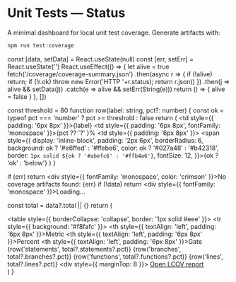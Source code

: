 
# Unit Tests — Status

<Meta title="Tests/Unit Status" />

A minimal dashboard for local unit test coverage. Generate artifacts with:

```bash
npm run test:coverage
```

  const [data, setData] = React.useState<any>(null)
  const [err, setErr] = React.useState('')
  React.useEffect(() => {
    let alive = true
    fetch('/coverage/coverage-summary.json')
      .then(async r => { if (!alive) return; if (!r.ok) throw new Error('HTTP '+r.status); return r.json() })
      .then(j => alive && setData(j))
      .catch(e => alive && setErr(String(e)))
    return () => { alive = false }
  }, [])

  const threshold = 80
  function row(label: string, pct?: number) {
    const ok = typeof pct === 'number' ? pct >= threshold : false
    return (
      <tr>
        <td style={{ padding: '6px 8px' }}>{label}</td>
        <td style={{ padding: '6px 8px', fontFamily: 'monospace' }}>{pct ?? '?' }%</td>
        <td style={{ padding: '6px 8px' }}>
          <span style={{
            display: 'inline-block', padding: '2px 6px', borderRadius: 6,
            background: ok ? '#e6ffed' : '#ffebe6', color: ok ? '#027a48' : '#b42318', border: `1px solid ${ok ? '#abefc6' : '#ffb4a6'}`,
            fontSize: 12,
          }}>{ok ? 'ok' : 'below'}</span>
        </td>
      </tr>
    )
  }

  if (err) return <div style={{ fontFamily: 'monospace', color: 'crimson' }}>No coverage artifacts found: {err}</div>
  if (!data) return <div style={{ fontFamily: 'monospace' }}>Loading…</div>

  const total = data?.total || {}
  return (
    <div>
      <table style={{ borderCollapse: 'collapse', border: '1px solid #eee' }}>
        <thead>
          <tr style={{ background: '#f8fafc' }}>
            <th style={{ textAlign: 'left', padding: '6px 8px' }}>Metric</th>
            <th style={{ textAlign: 'left', padding: '6px 8px' }}>Percent</th>
            <th style={{ textAlign: 'left', padding: '6px 8px' }}>Gate</th>
          </tr>
        </thead>
        <tbody>
          {row('statements', total?.statements?.pct)}
          {row('branches', total?.branches?.pct)}
          {row('functions', total?.functions?.pct)}
          {row('lines', total?.lines?.pct)}
        </tbody>
      </table>
      <div style={{ marginTop: 8 }}>
        <a href="/coverage/lcov-report/index.html" target="_blank" rel="noreferrer">Open LCOV report</a>
      </div>
    </div>
  )
}

<UnitCoverage />

<LastUpdated file="coverage/coverage-summary.json" />

